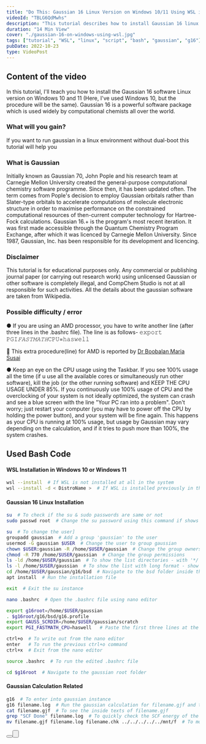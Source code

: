 ```yaml
---
title: "Do This: Gaussian 16 Linux Version on Windows 10/11 Using WSL in 15 Minutes!"
videoId: "TBLG6QdMwhs"
description: "This tutorial describes how to install Gaussian 16 linux version in Windows systems without using dual-boot."
duration: "14 Min View"
cover: "./gaussian-16-on-windows-using-wsl.jpg"
tags: ["tutorial", "WSL", "linux", "script", "bash", "gaussian", "g16"]
pubDate: 2022-10-23
type: VideoPost
---
```



## Content of the video

In this tutorial, I'll teach you how to install the Gaussian 16 software Linux version on Windows 10 and 11 (Here, I've used Windows 10, but the procedure will be the same). Gaussian 16 is a powerful software package which is used widely by computational chemists all over the world.

### What will you gain?

If you want to run gaussian in a linux environment without dual-boot this tutorial will help you

### What is Gaussian

Initially known as Gaussian 70, John Pople and his research team at Carnegie Mellon University created the general-purpose computational chemistry software programme. Since then, it has been updated often. The term comes from Pople's decision to employ Gaussian orbitals rather than Slater-type orbitals to accelerate computations of molecule electronic structure in order to maximise performance on the constrained computational resources of then-current computer technology for Hartree-Fock calculations. Gaussian 16.+ is the program's most recent iteration. It was first made accessible through the Quantum Chemistry Program Exchange, after which it was licenced by Carnegie Mellon University. Since 1987, Gaussian, Inc. has been responsible for its development and licencing.

### Disclaimer

This tutorial is for educational purposes only. Any commercial or publishing journal paper (or carrying out research work) using unlicensed Gaussian or other software is completely illegal, and CompChem Studio is not at all responsible for such activities. All the details about the gaussian software are taken from Wikipedia.

### Possible difficulty / error

● If you are using an AMD processor, you have to write another line (after three lines in the .bashrc file). The line is as follows-
𝚎𝚡𝚙𝚘𝚛𝚝 𝙿𝙶𝙸*𝙵𝙰𝚂𝚃𝙼𝙰𝚃𝙷*𝙲𝙿𝚄=𝚑𝚊𝚜𝚠𝚎𝚕𝚕

🙌 This extra procedure(line) for AMD is reported by [Dr Boobalan Maria Susai](https://scholar.google.co.in/citations?user=IXgeyE0AAAAJ&hl=en)

● Keep an eye on the CPU usage using the Taskbar. If you see 100% usage all the time (if u use all the available cores or simultaneously run other software), kill the job (or the other running software) and KEEP THE CPU USAGE UNDER 85%. If you continuously use 100% usage of CPU and the overclocking of your system is not ideally optimized, the system can crash and see a blue screen with the line "Your PC ran into a problem". Don't worry; just restart your computer (you may have to power off the CPU by holding the power button), and your system will be fine again. This happens as your CPU is running at 100% usage, but usage by Gaussian may vary depending on the calculation, and if it tries to push more than 100%, the system crashes.

## Used Bash Code

#### WSL Installation in Windows 10 or Windows 11

```bash
wsl --install  # If WSL is not installed at all in the system
wsl --install -d < DistroName >  # If WSL is installed previously in the system (e.g.: wsl --install -d Ubuntu)
```

#### Gaussian 16 Linux Installation

```bash
su  # To check if the su & sudo passwords are same or not
sudo passwd root  # Change the su password using this command if shows 'Authentication failure' error in the previous command

su  # To change the user]
groupadd gaussian  # Add a group 'gaussian' to the user
usermod -G gaussian $USER  # Change the user to group gaussian
chown $USER:gaussian -R /home/$USER/gaussian  # Change the group ownership to gaussian]
chmod -R 770 /home/$USER/gaussian  # Change the group permissions
ls -ld /home/$USER/gaussian  # To show the list directories - with '*/' and list with long format - show permissions
ls -l /home/$USER/gaussian  # To show the list with long format - show permissions]
cd /home/$USER/gaussian/g16/bsd  # Navigate to the bsd folder inside the g16 directory]
apt install  # Run the installation file

exit  # Exit the su instance

nano .bashrc  # Open the .bashrc file using nano editor

export g16root=/home/$USER/gaussian
. $g16root/g16/bsd/g16.profile
export GAUSS_SCRDIR=/home/$USER/gaussian/scratch
export PGI_FASTMATH_CPU=haswell   # Paste the first three lines at the end of .bashrc file to give the root permission to gaussian if you have Intel processor. If you have an AMD processor, paste all the four lines instead of only three.

ctrl+o  # To write out from the nano editor
enter   # To run the previous ctrl+o command
ctrl+x  # Exit from the nano editor

source .bashrc  # To run the edited .bashrc file

cd $g16root  # Navigate to the gaussian root folder
```

#### Gaussian Calculation Related

```bash
g16  # To enter into gaussian instance
g16 filename.log  # Run the gaussian calculation for filename.gjf and to print the results in filename.log file
cat filename.gjf  # To see the inside texts of filename.gjf
grep "SCF Done" filename.log  # To quickly check the SCF energy of the system
mv filename.gjf filename.log filename.chk ../../../../../mnt/f  # To move the files into F directory. You can use cp instead of mv to copy the files
```

<Button
  text="Download Code"
  href="/download/videos/gaussian/do-this-gaussian-16-linux-version-on-windows-10-or-11-using-wsl-in-15-minutes/g16_wsl.txt"
  customStyle="margin-bottom: 25px; text-decoration: none;"
  download="g16_wsl.txt"
/>
<Button
  text="Download Input Sample"
  href="/download/videos/gaussian/do-this-gaussian-16-linux-version-on-windows-10-or-11-using-wsl-in-15-minutes/input.gjf"
  customStyle="margin-bottom: 25px; text-decoration: none;"
  download="input.gjf"
/>
